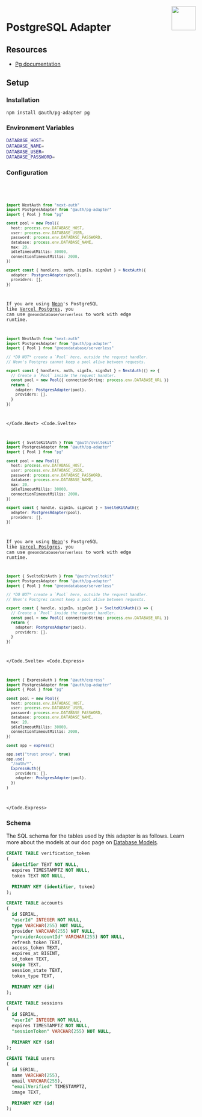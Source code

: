 
<img align="right" src="/img/adapters/pg.svg" height="64" width="64" />

# PostgreSQL Adapter

## Resources

- [Pg documentation](https://www.postgresql.org/docs/)

## Setup

### Installation

```bash npm2yarn
npm install @auth/pg-adapter pg
```

### Environment Variables

```sh
DATABASE_HOST=
DATABASE_NAME=
DATABASE_USER=
DATABASE_PASSWORD=
```

### Configuration

<Code>
<Code.Next>

```ts filename="./auth.ts"
import NextAuth from "next-auth"
import PostgresAdapter from "@auth/pg-adapter"
import { Pool } from "pg"

const pool = new Pool({
  host: process.env.DATABASE_HOST,
  user: process.env.DATABASE_USER,
  password: process.env.DATABASE_PASSWORD,
  database: process.env.DATABASE_NAME,
  max: 20,
  idleTimeoutMillis: 30000,
  connectionTimeoutMillis: 2000,
})

export const { handlers, auth, signIn, signOut } = NextAuth({
  adapter: PostgresAdapter(pool),
  providers: [],
})
```

If you are using [Neon](https://neon.tech)'s PostgreSQL like [Vercel Postgres](https://vercel.com/docs/postgres), you can use `@neondatabase/serverless` to work with edge runtime.

```ts filename="./auth.ts"
import NextAuth from "next-auth"
import PostgresAdapter from "@auth/pg-adapter"
import { Pool } from "@neondatabase/serverless"

// *DO NOT* create a `Pool` here, outside the request handler.
// Neon's Postgres cannot keep a pool alive between requests.

export const { handlers, auth, signIn, signOut } = NextAuth(() => {
  // Create a `Pool` inside the request handler.
  const pool = new Pool({ connectionString: process.env.DATABASE_URL })
  return {
    adapter: PostgresAdapter(pool),
    providers: [],
  }
})
```

</Code.Next>
<Code.Svelte>

```ts filename="./src/auth.ts"
import { SvelteKitAuth } from "@auth/sveltekit"
import PostgresAdapter from "@auth/pg-adapter"
import { Pool } from "pg"

const pool = new Pool({
  host: process.env.DATABASE_HOST,
  user: process.env.DATABASE_USER,
  password: process.env.DATABASE_PASSWORD,
  database: process.env.DATABASE_NAME,
  max: 20,
  idleTimeoutMillis: 30000,
  connectionTimeoutMillis: 2000,
})

export const { handle, signIn, signOut } = SvelteKitAuth({
  adapter: PostgresAdapter(pool),
  providers: [],
})
```

If you are using [Neon](https://neon.tech)'s PostgreSQL like [Vercel Postgres](https://vercel.com/docs/postgres), you can use `@neondatabase/serverless` to work with edge runtime.

```ts filename="./src/auth.ts"
import { SvelteKitAuth } from "@auth/sveltekit"
import PostgresAdapter from "@auth/pg-adapter"
import { Pool } from "@neondatabase/serverless"

// *DO NOT* create a `Pool` here, outside the request handler.
// Neon's Postgres cannot keep a pool alive between requests.

export const { handle, signIn, signOut } = SvelteKitAuth(() => {
  // Create a `Pool` inside the request handler.
  const pool = new Pool({ connectionString: process.env.DATABASE_URL })
  return {
    adapter: PostgresAdapter(pool),
    providers: [],
  }
})
```

</Code.Svelte>
<Code.Express>

```ts filename="./src/routes/auth.route.ts"
import { ExpressAuth } from "@auth/express"
import PostgresAdapter from "@auth/pg-adapter"
import { Pool } from "pg"

const pool = new Pool({
  host: process.env.DATABASE_HOST,
  user: process.env.DATABASE_USER,
  password: process.env.DATABASE_PASSWORD,
  database: process.env.DATABASE_NAME,
  max: 20,
  idleTimeoutMillis: 30000,
  connectionTimeoutMillis: 2000,
})

const app = express()

app.set("trust proxy", true)
app.use(
  "/auth/*",
  ExpressAuth({
    providers: [],
    adapter: PostgresAdapter(pool),
  })
)
```

</Code.Express>
</Code>

### Schema

The SQL schema for the tables used by this adapter is as follows. Learn more about the models at our
doc page on [Database Models](/guides/creating-a-database-adapter).

```sql
CREATE TABLE verification_token
(
  identifier TEXT NOT NULL,
  expires TIMESTAMPTZ NOT NULL,
  token TEXT NOT NULL,

  PRIMARY KEY (identifier, token)
);

CREATE TABLE accounts
(
  id SERIAL,
  "userId" INTEGER NOT NULL,
  type VARCHAR(255) NOT NULL,
  provider VARCHAR(255) NOT NULL,
  "providerAccountId" VARCHAR(255) NOT NULL,
  refresh_token TEXT,
  access_token TEXT,
  expires_at BIGINT,
  id_token TEXT,
  scope TEXT,
  session_state TEXT,
  token_type TEXT,

  PRIMARY KEY (id)
);

CREATE TABLE sessions
(
  id SERIAL,
  "userId" INTEGER NOT NULL,
  expires TIMESTAMPTZ NOT NULL,
  "sessionToken" VARCHAR(255) NOT NULL,

  PRIMARY KEY (id)
);

CREATE TABLE users
(
  id SERIAL,
  name VARCHAR(255),
  email VARCHAR(255),
  "emailVerified" TIMESTAMPTZ,
  image TEXT,

  PRIMARY KEY (id)
);

```
